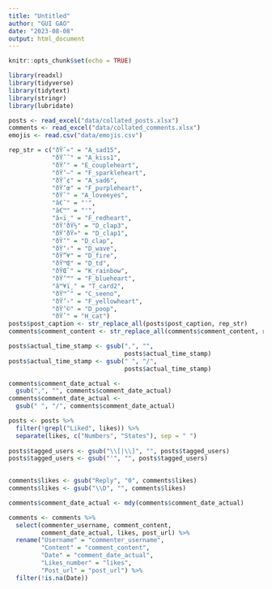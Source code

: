```yaml
---
title: "Untitled"
author: "GUI GAO"
date: "2023-08-08"
output: html_document
---
```


```r
knitr::opts_chunk$set(echo = TRUE)
```


```r
library(readxl)
library(tidyverse)
library(tidytext)
library(stringr)
library(lubridate)
```


```r
posts <- read_excel("data/collated_posts.xlsx")
comments <- read_excel("data/collated_comments.xlsx")
emojis <- read.csv("data/emojis.csv")
```


```r
rep_str = c("ðŸ˜«" = "A_sad15",
            "ðŸ˜˜" = "A_kiss1",
            "ðŸ’" = "E_coupleheart",
            "ðŸ’–" = "F_sparkleheart",
            "ðŸ˜¢" = "A_sad6",
            "ðŸ’œ" = "F_purpleheart",
            "ðŸ˜" = "A_loveeyes",
            "â€˜" = "'",
            "â€™" = "'",
            "â¤ï¸" = "F_redheart",
            "ðŸ‘ðŸ½" = "D_clap3",
            "ðŸ‘ðŸ»" = "D_clap1",
            "ðŸ‘" = "D_clap",
            "ðŸ‘‹" = "D_wave",
            "ðŸ”¥" = "D_fire",
            "ðŸ™Œ" = "D_td",
            "ðŸŒˆ" = "K_rainbow",
            "ðŸ’™" = "F_blueheart",
            "â™¥ï¸" = "T_card2",
            "ðŸ™ˆ" = "C_seeno",
            "ðŸ’›" = "F_yellowheart",
            "ðŸ’©" = "D_poop",
            "ðŸˆ" = "H_cat")
posts$post_caption <- str_replace_all(posts$post_caption, rep_str)
comments$comment_content <- str_replace_all(comments$comment_content, rep_str)
```


```r
posts$actual_time_stamp <- gsub(",", "",
                                posts$actual_time_stamp)
posts$actual_time_stamp <- gsub(" ", "/",
                                posts$actual_time_stamp)

comments$comment_date_actual <- 
  gsub(",", "", comments$comment_date_actual)
comments$comment_date_actual <- 
  gsub(" ", "/", comments$comment_date_actual)

posts <- posts %>%
  filter(!grepl("Liked", likes)) %>%
  separate(likes, c("Numbers", "States"), sep = " ")
  
posts$tagged_users <- gsub("\\[|\\]", "", posts$tagged_users)
posts$tagged_users <- gsub("'", "", posts$tagged_users)
  

comments$likes <- gsub("Reply", "0", comments$likes)
comments$likes <- gsub("\\D", "", comments$likes)

comments$comment_date_actual <- mdy(comments$comment_date_actual)

comments <- comments %>%
  select(commenter_username, comment_content,
         comment_date_actual, likes, post_url) %>%
  rename("Username" = "commenter_username",
         "Content" = "comment_content",
         "Date" = "comment_date_actual",
         "Likes_number" = "likes",
         "Post_url" = "post_url") %>%
  filter(!is.na(Date))
```







